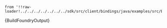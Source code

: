     from '!!raw-loader!../../../../../../../sdk/src/client/bindings/java/examples/src/BuildFoundryOutput.java';

<CodeBlock className="language-java">
    {BuildFoundryOutput}
</CodeBlock>